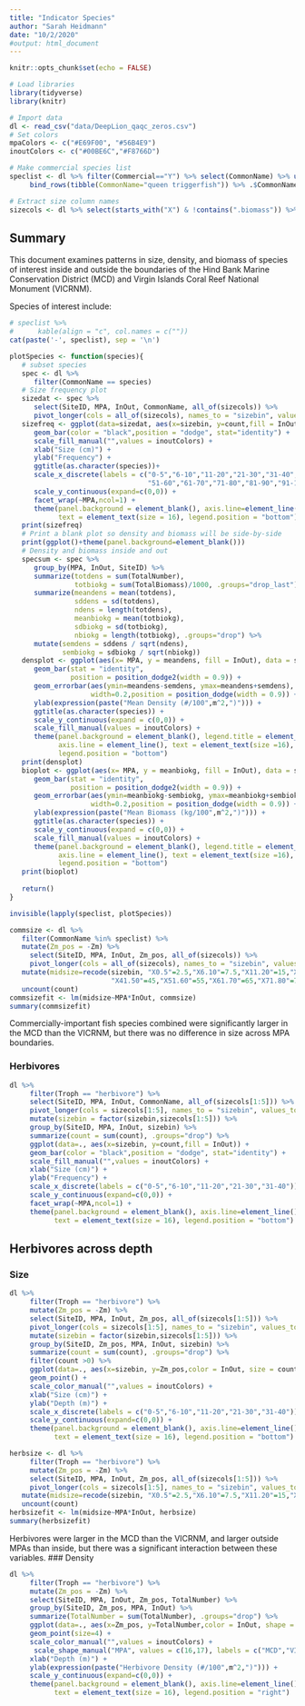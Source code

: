 ```yaml
---
title: "Indicator Species"
author: "Sarah Heidmann"
date: "10/2/2020"
#output: html_document
---
```


```r
knitr::opts_chunk$set(echo = FALSE)
```
```r
# Load libraries
library(tidyverse)
library(knitr)
```
```r
# Import data
dl <- read_csv("data/DeepLion_qaqc_zeros.csv")
# Set colors
mpaColors <- c("#E69F00", "#56B4E9")
inoutColors <- c("#00BE6C","#F8766D")

# Make commercial species list
speclist <- dl %>% filter(Commercial=="Y") %>% select(CommonName) %>% unique() %>% 
     bind_rows(tibble(CommonName="queen triggerfish")) %>% .$CommonName

# Extract size column names
sizecols <- dl %>% select(starts_with("X") & !contains(".biomass")) %>% names() %>% .[1:11]
```

## Summary

This document examines patterns in size, density, and biomass of species of interest inside and outside the boundaries of the Hind Bank Marine Conservation District (MCD) and Virgin Islands Coral Reef National Monument (VICRNM).

Species of interest include:

```r
# speclist %>%
#      kable(align = "c", col.names = c(""))
cat(paste('-', speclist), sep = '\n') 
```


```r
plotSpecies <- function(species){
   # subset species
   spec <- dl %>%
      filter(CommonName == species) 
   # Size frequency plot  
   sizedat <- spec %>%
      select(SiteID, MPA, InOut, CommonName, all_of(sizecols)) %>%
      pivot_longer(cols = all_of(sizecols), names_to = "sizebin", values_to = "count")
   sizefreq <- ggplot(data=sizedat, aes(x=sizebin, y=count,fill = InOut)) +
      geom_bar(color = "black",position = "dodge", stat="identity") +
      scale_fill_manual("",values = inoutColors) +
      xlab("Size (cm)") +
      ylab("Frequency") +
      ggtitle(as.character(species))+
      scale_x_discrete(labels = c("0-5","6-10","11-20","21-30","31-40","41-50",
                                  "51-60","61-70","71-80","81-90","91-100")) +
      scale_y_continuous(expand=c(0,0)) +
      facet_wrap(~MPA,ncol=1) +
      theme(panel.background = element_blank(), axis.line=element_line(),
            text = element_text(size = 16), legend.position = "bottom")
   print(sizefreq)
   # Print a blank plot so density and biomass will be side-by-side
   print(ggplot()+theme(panel.background=element_blank()))
   # Density and biomass inside and out
   specsum <- spec %>%
      group_by(MPA, InOut, SiteID) %>%
      summarize(totdens = sum(TotalNumber), 
                totbiokg = sum(TotalBiomass)/1000, .groups="drop_last") %>%
      summarize(meandens = mean(totdens),
                sddens = sd(totdens),
                ndens = length(totdens), 
                meanbiokg = mean(totbiokg),
                sdbiokg = sd(totbiokg),
                nbiokg = length(totbiokg), .groups="drop") %>%
      mutate(semdens = sddens / sqrt(ndens), 
             sembiokg = sdbiokg / sqrt(nbiokg))
   densplot <- ggplot(aes(x= MPA, y = meandens, fill = InOut), data = specsum) +
      geom_bar(stat = "identity", 
               position = position_dodge2(width = 0.9)) +
      geom_errorbar(aes(ymin=meandens-semdens, ymax=meandens+semdens),
                    width=0.2,position = position_dodge(width = 0.9)) +
      ylab(expression(paste("Mean Density (#/100",m^2,")"))) +
      ggtitle(as.character(species)) +
      scale_y_continuous(expand = c(0,0)) +
      scale_fill_manual(values = inoutColors) +
      theme(panel.background = element_blank(), legend.title = element_blank(),
            axis.line = element_line(), text = element_text(size =16),
            legend.position = "bottom")
   print(densplot)
   bioplot <- ggplot(aes(x= MPA, y = meanbiokg, fill = InOut), data = specsum) +
      geom_bar(stat = "identity", 
               position = position_dodge2(width = 0.9)) +
      geom_errorbar(aes(ymin=meanbiokg-sembiokg, ymax=meanbiokg+sembiokg),
                    width=0.2,position = position_dodge(width = 0.9)) +
      ylab(expression(paste("Mean Biomass (kg/100",m^2,")"))) +
      ggtitle(as.character(species)) +
      scale_y_continuous(expand = c(0,0)) +
      scale_fill_manual(values = inoutColors) +
      theme(panel.background = element_blank(), legend.title = element_blank(),
            axis.line = element_line(), text = element_text(size =16),
            legend.position = "bottom")
   print(bioplot)
   
   return()
}

invisible(lapply(speclist, plotSpecies))
```

```r
commsize <- dl %>% 
   filter(CommonName %in% speclist) %>%
   mutate(Zm_pos = -Zm) %>%
     select(SiteID, MPA, InOut, Zm_pos, all_of(sizecols)) %>%
     pivot_longer(cols = all_of(sizecols), names_to = "sizebin", values_to = "count") %>%
   mutate(midsize=recode(sizebin, "X0.5"=2.5,"X6.10"=7.5,"X11.20"=15,"X21.30"=25,"X31.40"=35,
                         "X41.50"=45,"X51.60"=55,"X61.70"=65,"X71.80"=75,"X81.90"=85,"X91.100"=95)) %>%
   uncount(count)
commsizefit <- lm(midsize~MPA*InOut, commsize)
summary(commsizefit)
```

Commercially-important fish species combined were significantly larger in the MCD than the VICRNM, but there was no difference in size across MPA boundaries.

### Herbivores
```r
dl %>%
     filter(Troph == "herbivore") %>%
     select(SiteID, MPA, InOut, CommonName, all_of(sizecols[1:5])) %>%
     pivot_longer(cols = sizecols[1:5], names_to = "sizebin", values_to = "count") %>%
     mutate(sizebin = factor(sizebin,sizecols[1:5])) %>%
     group_by(SiteID, MPA, InOut, sizebin) %>%
     summarize(count = sum(count), .groups="drop") %>%
     ggplot(data=., aes(x=sizebin, y=count,fill = InOut)) +
     geom_bar(color = "black",position = "dodge", stat="identity") +
     scale_fill_manual("",values = inoutColors) +
     xlab("Size (cm)") +
     ylab("Frequency") +
     scale_x_discrete(labels = c("0-5","6-10","11-20","21-30","31-40")) +
     scale_y_continuous(expand=c(0,0)) +
     facet_wrap(~MPA,ncol=1) +
     theme(panel.background = element_blank(), axis.line=element_line(),
           text = element_text(size = 16), legend.position = "bottom")
```

## Herbivores across depth

### Size

```r
dl %>%
     filter(Troph == "herbivore") %>%
     mutate(Zm_pos = -Zm) %>%
     select(SiteID, MPA, InOut, Zm_pos, all_of(sizecols[1:5])) %>%
     pivot_longer(cols = sizecols[1:5], names_to = "sizebin", values_to = "count") %>%
     mutate(sizebin = factor(sizebin,sizecols[1:5])) %>%
     group_by(SiteID, Zm_pos, MPA, InOut, sizebin) %>%
     summarize(count = sum(count), .groups="drop") %>%
     filter(count >0) %>%
     ggplot(data=., aes(x=sizebin, y=Zm_pos,color = InOut, size = count)) +
     geom_point() +
     scale_color_manual("",values = inoutColors) +
     xlab("Size (cm)") +
     ylab("Depth (m)") +
     scale_x_discrete(labels = c("0-5","6-10","11-20","21-30","31-40")) +
     scale_y_continuous(expand=c(0,0)) +
     theme(panel.background = element_blank(), axis.line=element_line(),
           text = element_text(size = 16), legend.position = "bottom")
```

```r
herbsize <- dl %>%
     filter(Troph == "herbivore") %>%
     mutate(Zm_pos = -Zm) %>%
     select(SiteID, MPA, InOut, Zm_pos, all_of(sizecols[1:5])) %>%
     pivot_longer(cols = sizecols[1:5], names_to = "sizebin", values_to = "count") %>%
   mutate(midsize=recode(sizebin, "X0.5"=2.5,"X6.10"=7.5,"X11.20"=15,"X21.30"=25,"X31.40"=35)) %>%
   uncount(count)
herbsizefit <- lm(midsize~MPA*InOut, herbsize)
summary(herbsizefit)
```

Herbivores were larger in the MCD than the VICRNM, and larger outside MPAs than inside, but there was a significant interaction between these variables.
### Density
```r
dl %>%
     filter(Troph == "herbivore") %>%
     mutate(Zm_pos = -Zm) %>%
     select(SiteID, MPA, InOut, Zm_pos, TotalNumber) %>%
     group_by(SiteID, Zm_pos, MPA, InOut) %>%
     summarize(TotalNumber = sum(TotalNumber), .groups="drop") %>%
     ggplot(data=., aes(x=Zm_pos, y=TotalNumber,color = InOut, shape = MPA)) +
     geom_point(size=4) +
     scale_color_manual("",values = inoutColors) +
      scale_shape_manual("MPA", values = c(16,17), labels = c("MCD","VICRNM")) +
     xlab("Depth (m)") +
     ylab(expression(paste("Herbivore Density (#/100",m^2,")"))) +
     scale_y_continuous(expand=c(0,0)) +
     theme(panel.background = element_blank(), axis.line=element_line(),
           text = element_text(size = 16), legend.position = "right")
```

